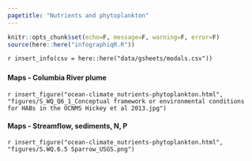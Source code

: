 ```yaml
---
pagetitle: "Nutrients and phytoplankton"
---
```


```r
knitr::opts_chunk$set(echo=F, message=F, warning=F, error=F)
source(here::here("infographiqR.R"))
```

`r insert_info(csv = here::here("data/gsheets/modals.csv"))`


### {.tabset}

#### Maps - Columbia River plume

`r insert_figure("ocean-climate_nutrients-phytoplankton.html", "figures/S_WQ_Q6_1_Conceptual framework or environmental conditions for HABs in the OCNMS Hickey et al 2013.jpg")`

#### Maps - Streamflow, sediments, N, P

`r insert_figure("ocean-climate_nutrients-phytoplankton.html", "figures/S.WQ.6.5 Sparrow_USGS.png")`
